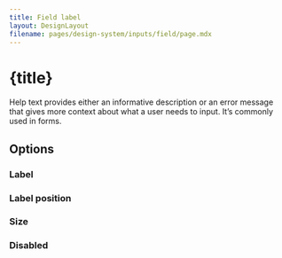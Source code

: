 ```yaml
---
title: Field label
layout: DesignLayout
filename: pages/design-system/inputs/field/page.mdx
---
```



# {title}

Help text provides either an informative description or an error message that gives more context about what a user needs to input. It’s commonly used in forms.


<MainView />

## Options 

### Label

<OptionsView />

### Label position

<LabelPositionView />

### Size

<SizeView />



### Disabled

<DisabledView />

